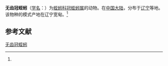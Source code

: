 {{Speciesbox
| name = 无齿冠蛭蚓
| status = 
| status_system = 
| image = 
| genus = Stephanodrilus
| species = anodontus
| authority = (Liu, 1964)<ref name='id10334'>{{cite web| url =http://www.bioinfo.cn/db05/BjdwSpecies.php?action=view&id=10334| title =无齿冠蛭蚓| work =《中国动物物种编目数据库》| publisher =中国科学院微生物研究所| author =中国科学院动物研究所| accessdate =2009-04-16| deadurl =yes| archiveurl =https://web.archive.org/web/20160305062552/http://www.bioinfo.cn/db05/BjdwSpecies.php?action=view&id=10334| archivedate =2016-03-05}}</ref>
}}

'''无齿冠蛭蚓'''（[[学名|学名]]：{{lang|la|''Stephanodrilus anodontus''}}）为[[蛭蚓科|蛭蚓科]][[冠蛭蚓属|冠蛭蚓属]]的动物。在[[中国大陆|中国大陆]]，分布于[[辽宁|辽宁]]等地。该物种的模式产地在辽宁宽甸。<ref name='id10334'/>

== 参考文献 ==
{{reflist}}

{{Wikispecies|Stephanodrilus anodontus}}
{{Taxonbar|from=Q11086012}}

[[Category:冠蛭蚓属|无齿冠蛭蚓]]


{{环节动物小作品}}